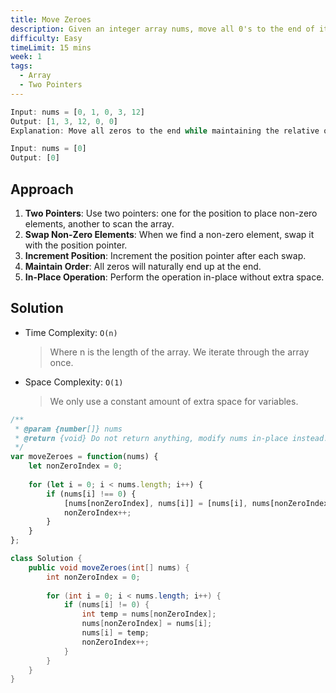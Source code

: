```yaml
---
title: Move Zeroes
description: Given an integer array nums, move all 0's to the end of it while maintaining the relative order of the non-zero elements. Note that you must do this in-place without making a copy of the array.
difficulty: Easy
timeLimit: 15 mins
week: 1
tags:
  - Array
  - Two Pointers
---
```


```js title="Example"
Input: nums = [0, 1, 0, 3, 12]
Output: [1, 3, 12, 0, 0]
Explanation: Move all zeros to the end while maintaining the relative order of non-zero elements.

Input: nums = [0]
Output: [0]
```

## Approach

1. **Two Pointers**: Use two pointers: one for the position to place non-zero elements, another to scan the array.
2. **Swap Non-Zero Elements**: When we find a non-zero element, swap it with the position pointer.
3. **Increment Position**: Increment the position pointer after each swap.
4. **Maintain Order**: All zeros will naturally end up at the end.
5. **In-Place Operation**: Perform the operation in-place without extra space.

## Solution

- Time Complexity: `O(n)`
  > Where n is the length of the array. We iterate through the array once.
- Space Complexity: `O(1)`
  > We only use a constant amount of extra space for variables.

```js tab="JavaScript"
/**
 * @param {number[]} nums
 * @return {void} Do not return anything, modify nums in-place instead.
 */
var moveZeroes = function(nums) {
    let nonZeroIndex = 0;
    
    for (let i = 0; i < nums.length; i++) {
        if (nums[i] !== 0) {
            [nums[nonZeroIndex], nums[i]] = [nums[i], nums[nonZeroIndex]];
            nonZeroIndex++;
        }
    }
};
```

```java tab="Java"
class Solution {
    public void moveZeroes(int[] nums) {
        int nonZeroIndex = 0;
        
        for (int i = 0; i < nums.length; i++) {
            if (nums[i] != 0) {
                int temp = nums[nonZeroIndex];
                nums[nonZeroIndex] = nums[i];
                nums[i] = temp;
                nonZeroIndex++;
            }
        }
    }
}
```
